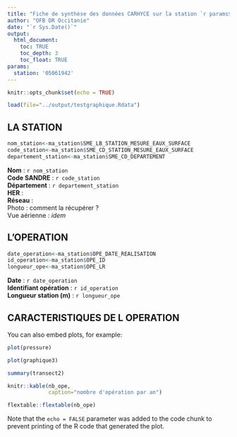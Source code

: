 ```yaml
---
title: "Fiche de synthèse des données CARHYCE sur la station `r params$station`"
author: "OFB DR Occitanie"
date: "`r Sys.Date()`"
output: 
  html_document:
    toc: TRUE
    toc_depth: 3
    toc_float: TRUE
params:
  station: '05061942'
---
```


```r
knitr::opts_chunk$set(echo = TRUE)
```

```r
load(file="../output/testgraphique.Rdata")
```

## LA STATION
```r
nom_station<-ma_station$SME_LB_STATION_MESURE_EAUX_SURFACE
code_station<-ma_station$SME_CD_STATION_MESURE_EAUX_SURFACE
departement_station<-ma_station$SME_CD_DEPARTEMENT
```
**Nom** : `r nom_station`  
**Code SANDRE** : `r code_station`  
**Département** : `r departement_station`  
**HER** :   
**Réseau** :   
Photo : comment la récupérer ?  
Vue aérienne : *idem*    


## L'OPERATION
```r
date_operation<-ma_station$OPE_DATE_REALISATION
id_operation<-ma_station$OPE_ID
longueur_ope<-ma_station$OPE_LR
```
**Date** : `r date_operation`  
**Identifiant opération** : `r id_operation`  
**Longueur station (m)** : `r longueur_ope`  


## CARACTERISTIQUES DE L OPERATION

You can also embed plots, for example:

```r
plot(pressure)
```

```r
plot(graphique3)
```
```r
summary(transect2)
```
```r
knitr::kable(nb_ope,
             caption="nombre d'opération par an")
```
```r
flextable::flextable(nb_ope)
```





Note that the `echo = FALSE` parameter was added to the code chunk to prevent printing of the R code that generated the plot.
